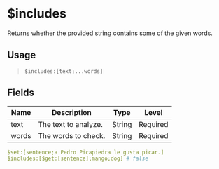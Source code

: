 # $includes
Returns whether the provided string contains some of the given words.

## Usage
> `$includes:[text;...words]`

## Fields
| Name  | Description           | Type   | Level    |
| ----- | --------------------- | ------ | -------- |
| text  | The text to analyze.  | String | Required |
| words | The words to check.   | String | Required |

```yaml
$set:[sentence;a Pedro Picapiedra le gusta picar.]
$includes:[$get:[sentence];mango;dog] # false
```